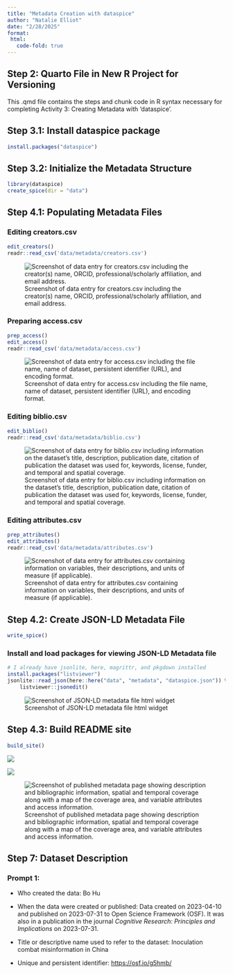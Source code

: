 ```yaml
---
title: "Metadata Creation with dataspice"
author: "Natalie Elliot"
date: "2/28/2025"
format: 
 html:
   code-fold: true
---
```


## Step 2: Quarto File in New R Project for Versioning

This .qmd file contains the steps and chunk code in R syntax necessary for completing Activity 3: Creating Metadata with 'dataspice'.

## Step 3.1: Install dataspice package

``` r
install.packages("dataspice")
```

## Step 3.2: Initialize the Metadata Structure

``` r
library(dataspice)
create_spice(dir = "data")
```

## Step 4.1: Populating Metadata Files

### Editing creators.csv

``` r
edit_creators()
readr::read_csv('data/metadata/creators.csv')
```

![Screenshot of data entry for creators.csv including the creator(s) name, ORCID, professional/scholarly affiliation, and email address.](C:/Users/sooow/OneDrive/Documents/GitHub/lis5493/activity-3/dataspice-qmd/Screenshots/creators-data-entry.png)

### Preparing access.csv

``` r
prep_access()
edit_access()
readr::read_csv('data/metadata/access.csv')
```

![Screenshot of data entry for access.csv including the file name, name of dataset, persistent identifier (URL), and encoding format.](C:/Users/sooow/OneDrive/Documents/GitHub/lis5493/activity-3/dataspice-qmd/Screenshots/access-data-entry.png)

### Editing biblio.csv

``` r
edit_biblio()
readr::read_csv('data/metadata/biblio.csv')
```

![Screenshot of data entry for biblio.csv including information on the dataset's title, description, publication date, citation of publication the dataset was used for, keywords, license, funder, and temporal and spatial coverage.](C:/Users/sooow/OneDrive/Documents/GitHub/lis5493/activity-3/dataspice-qmd/Screenshots/biblio-data-entry.png)

### Editing attributes.csv

``` r
prep_attributes()
edit_attributes()
readr::read_csv('data/metadata/attributes.csv')
```

![Screenshot of data entry for attributes.csv containing information on variables, their descriptions, and units of measure (if applicable).](C:/Users/sooow/OneDrive/Documents/GitHub/lis5493/activity-3/dataspice-qmd/Screenshots/attrbutes-data-entry.png)

## Step 4.2: Create JSON-LD Metadata File

``` r
write_spice()
```

### Install and load packages for viewing JSON-LD Metadata file

``` r
# I already have jsonlite, here, magrittr, and pkgdown installed
install.packages("listviewer")
jsonlite::read_json(here::here("data", "metadata", "dataspice.json")) %>% 
    listviewer::jsonedit()
```

![Screenshot of JSON-LD metadata file html widget](C:/Users/sooow/OneDrive/Documents/GitHub/lis5493/activity-3/dataspice-qmd/Screenshots/json-ld-metadata.png)

## Step 4.3: Build README site

``` r
build_site()
```

![](C:/Users/sooow/OneDrive/Documents/GitHub/lis5493/activity-3/dataspice-qmd/Screenshots/published-metadata-desc-biblio.png)

![](C:/Users/sooow/OneDrive/Documents/GitHub/lis5493/activity-3/dataspice-qmd/Screenshots/published-metadata-coverage-map.png)

![Screenshot of published metadata page showing description and bibliographic information, spatial and temporal coverage along with a map of the coverage area, and variable attributes and access information.](C:/Users/sooow/OneDrive/Documents/GitHub/lis5493/activity-3/dataspice-qmd/Screenshots/published-metadata-attr-dist.png)

## Step 7: Dataset Description

### Prompt 1:

-   Who created the data: Bo Hu

-   When the data were created or published: Data created on 2023-04-10 and published on 2023-07-31 to Open Science Framework (OSF). It was also in a publication in the journal *Cognitive Research: Principles and Implications* on 2023-07-31.

-   Title or descriptive name used to refer to the dataset: Inoculation combat misinformation in China

-   Unique and persistent identifier: <https://osf.io/g5hmb/>
